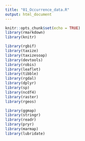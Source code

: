```yaml
---
title: "01_Occurrence_data.R"
output: html_document
---
```


```r
knitr::opts_chunk$set(echo = TRUE)
library(rmarkdown)
library(knitr)

library(rgbif)
library(taxize)
library(taxizesoap)
library(devtools)
library(robis)
library(leaflet)
library(tibble)
library(rgdal)
library(dplyr)
library(sp)
library(ncdf4)
library(raster)
library(rgeos)

library(ggmap)
library(stringr)
library(readr)
library(pryr)
library(marmap)
library(lubridate)


```
